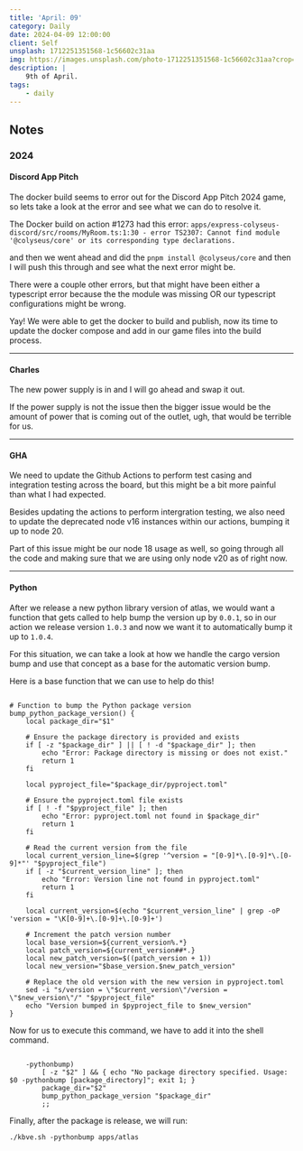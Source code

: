 ```yaml
---
title: 'April: 09'
category: Daily
date: 2024-04-09 12:00:00
client: Self
unsplash: 1712251351568-1c56602c31aa
img: https://images.unsplash.com/photo-1712251351568-1c56602c31aa?crop=entropy&cs=srgb&fm=jpg&ixid=MnwzNjM5Nzd8MHwxfHJhbmRvbXx8fHx8fHx8fDE2ODE3NDg2ODY&ixlib=rb-4.0.3&q=85
description: |
    9th of April.
tags:
    - daily
---
```



<MDXJS>

## Notes

</MDXJS>

<MDXJS>

### 2024

<MDXJS>

#### Discord App Pitch

The docker build seems to error out for the Discord App Pitch 2024 game, so lets take a look at the error and see what we can do to resolve it.

The Docker build on action #1273 had this error:
`apps/express-colyseus-discord/src/rooms/MyRoom.ts:1:30 - error TS2307: Cannot find module '@colyseus/core' or its corresponding type declarations.`

and then we went ahead and did the `pnpm install @colyseus/core` and then I will push this through and see what the next error might be.

There were a couple other errors, but that might have been either a typescript error because the the module was missing OR our typescript configurations might be wrong.

Yay! We were able to get the docker to build and publish, now its time to update the docker compose and add in our game files into the build process.

</MDXJS>

---

<MDXJS>

#### Charles 

The new power supply is in and I will go ahead and swap it out.

If the power supply is not the issue then the bigger issue would be the amount of power that is coming out of the outlet, ugh, that would be terrible for us.

</MDXJS>

---

<MDXJS>

#### GHA

We need to update the Github Actions to perform test casing and integration testing across the board, but this might be a bit more painful than what I had expected.

Besides updating the actions to perform intergration testing, we also need to update the deprecated node v16 instances within our actions, bumping it up to node 20.

Part of this issue might be our node 18 usage as well, so going through all the code and making sure that we are using only node v20 as of right now.

</MDXJS>

---

<MDXJS>

#### Python

After we release a new python library version of atlas, we would want a function that gets called to help bump the version up by `0.0.1`, so in our action we release version `1.0.3` and now we want it to automatically bump it up to `1.0.4`.

For this situation, we can take a look at how we handle the cargo version bump and use that concept as a base for the automatic version bump.

Here is a base function that we can use to help do this!

```shell

# Function to bump the Python package version
bump_python_package_version() {
    local package_dir="$1"

    # Ensure the package directory is provided and exists
    if [ -z "$package_dir" ] || [ ! -d "$package_dir" ]; then
        echo "Error: Package directory is missing or does not exist."
        return 1
    fi

    local pyproject_file="$package_dir/pyproject.toml"

    # Ensure the pyproject.toml file exists
    if [ ! -f "$pyproject_file" ]; then
        echo "Error: pyproject.toml not found in $package_dir"
        return 1
    fi

    # Read the current version from the file
    local current_version_line=$(grep '^version = "[0-9]*\.[0-9]*\.[0-9]*"' "$pyproject_file")
    if [ -z "$current_version_line" ]; then
        echo "Error: Version line not found in pyproject.toml"
        return 1
    fi

    local current_version=$(echo "$current_version_line" | grep -oP 'version = "\K[0-9]+\.[0-9]+\.[0-9]+')

    # Increment the patch version number
    local base_version=${current_version%.*}
    local patch_version=${current_version##*.}
    local new_patch_version=$((patch_version + 1))
    local new_version="$base_version.$new_patch_version"

    # Replace the old version with the new version in pyproject.toml
    sed -i "s/version = \"$current_version\"/version = \"$new_version\"/" "$pyproject_file"
    echo "Version bumped in $pyproject_file to $new_version"
}

```

Now for us to execute this command, we have to add it into the shell command.

```shell

    -pythonbump)
        [ -z "$2" ] && { echo "No package directory specified. Usage: $0 -pythonbump [package_directory]"; exit 1; }
        package_dir="$2"
        bump_python_package_version "$package_dir"
        ;;

```

Finally, after the package is release, we will run: 

```
./kbve.sh -pythonbump apps/atlas
```

</MDXJS>

</MDXJS>